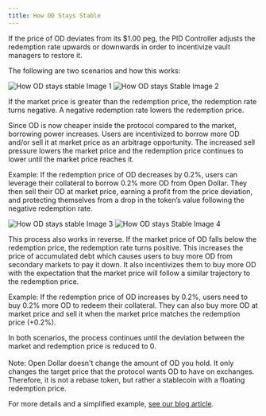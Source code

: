 ```yaml
---
title: How OD Stays Stable
---
```


If the price of OD deviates from its $1.00 peg, the PID Controller adjusts the redemption rate upwards or downwards in order to incentivize vault managers to restore it.

The following are two scenarios and how this works:

<img src="./img/How OD stays stable Image 1.png" alt="How OD stays stable Image 1" />

<img src="./img/How OD stays Stable Image 2.png" alt="How OD stays Stable Image 2" />

If the market price is greater than the redemption price, the redemption rate turns negative. A negative redemption rate lowers the redemption price.

Since OD is now cheaper inside the protocol compared to the market, borrowing power increases. Users are incentivized to borrow more OD and/or sell it at market price as an arbitrage opportunity. The increased sell pressure lowers the market price and the redemption price continues to lower until the market price reaches it.

Example: If the redemption price of OD decreases by 0.2%, users can leverage their collateral to borrow 0.2% more OD from Open Dollar. They then sell their OD at market price, earning a profit from the price deviation, and protecting themselves from a drop in the token’s value following the negative redemption rate.

<img src="./img/How OD stays Stable Image 3.png" alt="How OD stays stable Image 3" />

<img src="./img/How OD stays Stable Image 4.png" alt="How OD stays Stable Image 4" />

This process also works in reverse. If the market price of OD falls below the redemption price, the redemption rate turns positive. This increases the price of accumulated debt which causes users to buy more OD from secondary markets to pay it down. It also incentivizes them to buy more OD with the expectation that the market price will follow a similar trajectory to the redemption price.

Example: If the redemption price of OD increases by 0.2%, users need to buy 0.2% more OD to redeem their collateral. They can also buy more OD at market price and sell it when the market price matches the redemption price (+0.2%).

In both scenarios, the process continues until the deviation between the market and redemption price is reduced to 0.\
\
Note: Open Dollar doesn't change the amount of OD you hold. It only changes the target price that the protocol wants
OD to have on exchanges. Therefore, it is not a rebase token, but rather a stablecoin with a floating redemption price.

For more details and a simplified example, [see our blog article](https://www.opendollar.com/blog/control-pegged-stablecoin-mechanics-how-od-stays-stable).